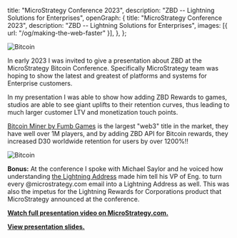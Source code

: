   title: "MicroStrategy Conference 2023",
  description: "ZBD -- Lightning Solutions for Enterprises",
  openGraph: {
    title: "MicroStrategy Conference 2023",
    description: "ZBD -- Lightning Solutions for Enterprises",
    images: [{ url: "/og/making-the-web-faster" }],
  },
};

<Image
  src="https://i.imgur.com/7yGDMTf.jpg"
  alt="Bitcoin"
  className="rounded-full bg-gray-100 block mt-2 mb-5 mx-auto sm:float-right sm:ml-5 sm:mb-5 grayscale hover:grayscale-0"
  unoptimized
  priority
/>

In early 2023 I was invited to give a presentation about ZBD at the MicroStrategy Bitcoin Conference. Specifically MicroStrategy team was hoping to show the latest and greatest of platforms and systems for Enterprise customers.

In my presentation I was able to show how adding ZBD Rewards to games, studios are able to see giant uplifts to their retention curves, thus leading to much larger customer LTV and monetization touch points.

[Bitcoin Miner by Fumb Games](https://twitter.com/BTCMinerApp) is the largest "web3" title in the market, they have well over 1M players, and by adding ZBD API for Bitcoin rewards, they increased D30 worldwide retention for users by over 1200%!!

<Image
  src="https://i.imgur.com/v08Qs7c.png"
  alt="Bitcoin"
  className="rounded-full bg-gray-100 block mt-2 mb-5 mx-auto sm:float-right sm:ml-5 sm:mb-5 grayscale hover:grayscale-0"
  unoptimized
  priority
/>

**Bonus:** At the conference I spoke with Michael Saylor and he voiced how understanding [the Lightning Address](/2021/lightning-address) made him tell his VP of Eng. to turn every @microstrategy.com email into a Lightning Address as well. This was also the impetus for the Lightning Rewards for Corporations product that MicroStrategy announced at the conference.

**[Watch full presentation video on MicroStrategy.com.](https://www.microstrategy.com/en/lightning/videos/lightning-solutions-for-enterprises-instant-programmable-payments)**

**[View presentation slides.](https://www.microstrategy.com/content/dam/website-assets/collateral/bitcoin-downloads/Lightning-Solutions-InstantProgrammable-Payments.pdf)**
